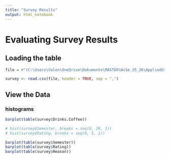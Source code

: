 ```yaml
---
title: "Survey Results"
output: html_notebook
---
```


# Evaluating Survey Results
## Loading the table
```r
file = r"(C:\Users\Valen\OneDrive\Dokumente\MASTER\WiSe_25_26\AppliedStatistics\Project\Week1\Week1_Survey_Results.csv)"

survey <- read.csv(file, header = TRUE, sep = ",")
```
## View the Data
### histograms
```r
barplot(table(survey$Drinks.Coffee))

# hist(survey$Semester, breaks = seq(0, 20, 1))
# hist(survey$Rating, breaks = seq(0, 5, 1))

barplot(table(survey$Semester))
barplot(table(survey$Rating))
barplot(table(survey$Reason))

```
